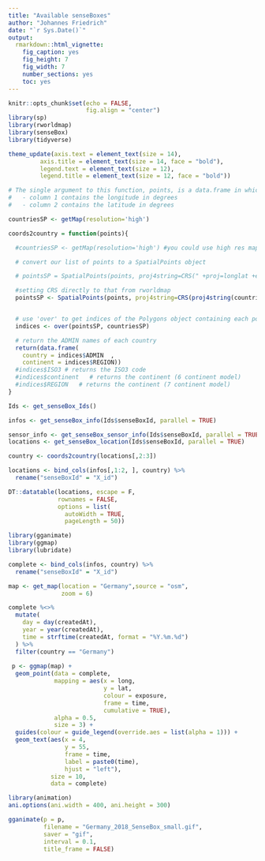 ```yaml
---
title: "Available senseBoxes"
author: "Johannes Friedrich"
date: "`r Sys.Date()`"
output: 
  rmarkdown::html_vignette:
    fig_caption: yes
    fig_height: 7
    fig_width: 7
    number_sections: yes
    toc: yes
---
```

```r
knitr::opts_chunk$set(echo = FALSE, 
                      fig.align = "center")
library(sp)
library(rworldmap)
library(senseBox)
library(tidyverse)

theme_update(axis.text = element_text(size = 14),
         axis.title = element_text(size = 14, face = "bold"),
         legend.text = element_text(size = 12),
         legend.title = element_text(size = 12, face = "bold"))
```

```r


# The single argument to this function, points, is a data.frame in which:
#   - column 1 contains the longitude in degrees
#   - column 2 contains the latitude in degrees

countriesSP <- getMap(resolution='high')

coords2country = function(points){

  #countriesSP <- getMap(resolution='high') #you could use high res map from rworldxtra if you were concerned about detail

  # convert our list of points to a SpatialPoints object

  # pointsSP = SpatialPoints(points, proj4string=CRS(" +proj=longlat +ellps=WGS84 +datum=WGS84 +no_defs +towgs84=0,0,0"))

  #setting CRS directly to that from rworldmap
  pointsSP <- SpatialPoints(points, proj4string=CRS(proj4string(countriesSP)))


  # use 'over' to get indices of the Polygons object containing each point
  indices <- over(pointsSP, countriesSP)

  # return the ADMIN names of each country
  return(data.frame(
    country = indices$ADMIN  ,
    continent = indices$REGION))
  #indices$ISO3 # returns the ISO3 code
  #indices$continent   # returns the continent (6 continent model)
  #indices$REGION   # returns the continent (7 continent model)
}

```

```r
Ids <- get_senseBox_Ids()

infos <- get_senseBox_info(Ids$senseBoxId, parallel = TRUE)

sensor_info <- get_senseBox_sensor_info(Ids$senseBoxId, parallel = TRUE)
locations <- get_senseBox_location(Ids$senseBoxId, parallel = TRUE)

country <- coords2country(locations[,2:3])

locations <- bind_cols(infos[,1:2, ], country) %>% 
  rename("senseBoxId" = "X_id")
```

```r
DT::datatable(locations, escape = F,
              rownames = FALSE,
              options = list(
                autoWidth = TRUE,
                pageLength = 50))
```

```r
library(gganimate)
library(ggmap)
library(lubridate)

complete <- bind_cols(infos, country) %>% 
  rename("senseBoxId" = "X_id")

map <- get_map(location = "Germany",source = "osm",
               zoom = 6)

complete %<>% 
  mutate(
    day = day(createdAt),
    year = year(createdAt),
    time = strftime(createdAt, format = "%Y.%m.%d")
  ) %>% 
  filter(country == "Germany")
  
 p <- ggmap(map) +
  geom_point(data = complete, 
             mapping = aes(x = long, 
                           y = lat, 
                           colour = exposure,
                           frame = time,
                           cumulative = TRUE),
             alpha = 0.5,
             size = 3) +
  guides(colour = guide_legend(override.aes = list(alpha = 1))) + 
  geom_text(aes(x = 4, 
                y = 55, 
                frame = time, 
                label = paste0(time), 
                hjust = "left"), 
            size = 10,
            data = complete)
```

```r
library(animation)
ani.options(ani.width = 400, ani.height = 300)

gganimate(p = p, 
          filename = "Germany_2018_SenseBox_small.gif",
          saver = "gif",
          interval = 0.1, 
          title_frame = FALSE)
```



